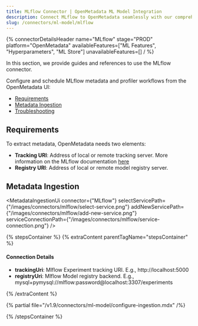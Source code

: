```yaml
---
title: MLflow Connector | OpenMetadata ML Model Integration
description: Connect MLflow to OpenMetadata seamlessly with our comprehensive connector guide. Learn setup, configuration, and ML model metadata integration in minutes.
slug: /connectors/ml-model/mlflow
---
```






{% connectorDetailsHeader
name="MLflow"
stage="PROD"
platform="OpenMetadata"
availableFeatures=["ML Features", "Hyperparameters", "ML Store"]
unavailableFeatures=[]
/ %}

In this section, we provide guides and references to use the MLflow connector.

Configure and schedule MLflow metadata and profiler workflows from the OpenMetadata UI:

- [Requirements](#requirements)
- [Metadata Ingestion](#metadata-ingestion)
- [Troubleshooting](/connectors/ml-model/mlflow/troubleshooting)

<IngestionModeTiles yamlPath="/snippets/connectors/ml-model/mlflow/yaml" />

## Requirements

To extract metadata, OpenMetadata needs two elements:
- **Tracking URI**: Address of local or remote tracking server. More information on the MLflow documentation [here](https://www.mlflow.org/docs/latest/tracking.html#where-runs-are-recorded)
- **Registry URI**: Address of local or remote model registry server.

## Metadata Ingestion

<MetadataIngestionUi connector={"MLflow"} selectServicePath={"/images/connectors/mlflow/select-service.png"} addNewServicePath={"/images/connectors/mlflow/add-new-service.png"} serviceConnectionPath={"/images/connectors/mlflow/service-connection.png"} />

{% stepsContainer %}
{% extraContent parentTagName="stepsContainer" %}

#### Connection Details

- **trackingUri**: Mlflow Experiment tracking URI. E.g., http://localhost:5000
- **registryUri**: Mlflow Model registry backend. E.g., mysql+pymysql://mlflow:password@localhost:3307/experiments

{% /extraContent %}

<TestConnection />

{% partial file="/v1.9/connectors/ml-model/configure-ingestion.mdx" /%}

<IngestionScheduleAndDeploy />

{% /stepsContainer %}
